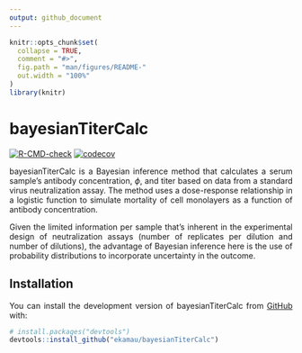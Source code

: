```yaml
---
output: github_document
---
```


<style>
body {
text-align: justify}
</style>

<!-- README.md is generated from README.Rmd. Please edit that file -->

```r
knitr::opts_chunk$set(
  collapse = TRUE,
  comment = "#>",
  fig.path = "man/figures/README-"
  out.width = "100%"
)
library(knitr)

```

# bayesianTiterCalc

<!-- badges: start -->

[![R-CMD-check](https://github.com/ekamau/bayesianTiterCalc/workflows/R-CMD-check/badge.svg)](https://github.com/ekamau/bayesianTiterCalc/actions)
[![codecov](https://codecov.io/gh/ekamau/bayesianTiterCalc/branch/main/graph/badge.svg?token=PgQrYAAQBz)](https://codecov.io/gh/ekamau/bayesianTiterCalc)

<!-- badges: end -->

bayesianTiterCalc is a Bayesian inference method that calculates a serum
sample’s antibody concentration, $\phi$, and titer based on data from a
standard virus neutralization assay. The method uses a dose-response
relationship in a logistic function to simulate mortality of cell
monolayers as a function of antibody concentration.

Given the limited information per sample that’s inherent in the
experimental design of neutralization assays (number of replicates per
dilution and number of dilutions), the advantage of Bayesian inference
here is the use of probability distributions to incorporate uncertainty
in the outcome.


## Installation

You can install the development version of bayesianTiterCalc from
[GitHub](https://github.com/) with:

``` r
# install.packages("devtools")
devtools::install_github("ekamau/bayesianTiterCalc")
```

